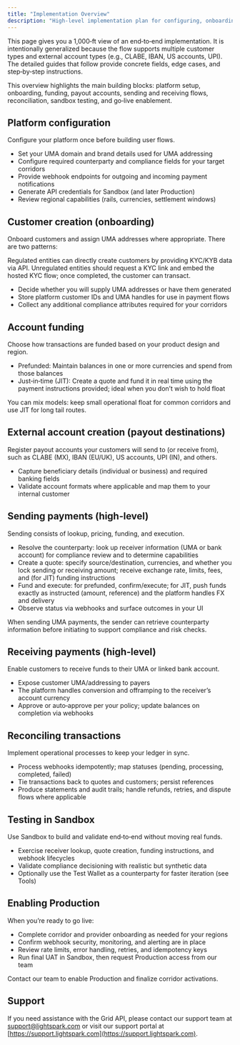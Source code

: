 ```yaml
---
title: "Implementation Overview"
description: "High-level implementation plan for configuring, onboarding, funding, and moving money"
---
```

This page gives you a 1,000‑ft view of an end‑to‑end implementation. It is intentionally generalized because the flow supports multiple customer types and external account types (e.g., CLABE, IBAN, US accounts, UPI). The detailed guides that follow provide concrete fields, edge cases, and step‑by‑step instructions.

<Info>
This overview highlights the main building blocks: platform setup, onboarding, funding, payout accounts, sending and receiving flows, reconciliation, sandbox testing, and go‑live enablement.
</Info>

## Platform configuration
Configure your platform once before building user flows.
- Set your UMA domain and brand details used for UMA addressing
- Configure required counterparty and compliance fields for your target corridors
- Provide webhook endpoints for outgoing and incoming payment notifications
- Generate API credentials for Sandbox (and later Production)
- Review regional capabilities (rails, currencies, settlement windows)

## Customer creation (onboarding)
Onboard customers and assign UMA addresses where appropriate. There are two patterns:

<Note>
Regulated entities can directly create customers by providing KYC/KYB data via API. Unregulated entities should request a KYC link and embed the hosted KYC flow; once completed, the customer can transact.
</Note>

- Decide whether you will supply UMA addresses or have them generated
- Store platform customer IDs and UMA handles for use in payment flows
- Collect any additional compliance attributes required for your corridors

## Account funding
Choose how transactions are funded based on your product design and region.

- Prefunded: Maintain balances in one or more currencies and spend from those balances
- Just‑in‑time (JIT): Create a quote and fund it in real time using the payment instructions provided; ideal when you don’t wish to hold float

<Tip>
You can mix models: keep small operational float for common corridors and use JIT for long tail routes.
</Tip>

## External account creation (payout destinations)
Register payout accounts your customers will send to (or receive from), such as CLABE (MX), IBAN (EU/UK), US accounts, UPI (IN), and others.
- Capture beneficiary details (individual or business) and required banking fields
- Validate account formats where applicable and map them to your internal customer

## Sending payments (high‑level)
Sending consists of lookup, pricing, funding, and execution.
- Resolve the counterparty: look up receiver information (UMA or bank account) for compliance review and to determine capabilities
- Create a quote: specify source/destination, currencies, and whether you lock sending or receiving amount; receive exchange rate, limits, fees, and (for JIT) funding instructions
- Fund and execute: for prefunded, confirm/execute; for JIT, push funds exactly as instructed (amount, reference) and the platform handles FX and delivery
- Observe status via webhooks and surface outcomes in your UI

<Note>
When sending UMA payments, the sender can retrieve counterparty information before initiating to support compliance and risk checks.
</Note>

## Receiving payments (high‑level)
Enable customers to receive funds to their UMA or linked bank account.
- Expose customer UMA/addressing to payers
- The platform handles conversion and offramping to the receiver’s account currency
- Approve or auto‑approve per your policy; update balances on completion via webhooks

## Reconciling transactions
Implement operational processes to keep your ledger in sync.
- Process webhooks idempotently; map statuses (pending, processing, completed, failed)
- Tie transactions back to quotes and customers; persist references
- Produce statements and audit trails; handle refunds, retries, and dispute flows where applicable

## Testing in Sandbox
Use Sandbox to build and validate end‑to‑end without moving real funds.
- Exercise receiver lookup, quote creation, funding instructions, and webhook lifecycles
- Validate compliance decisioning with realistic but synthetic data
- Optionally use the Test Wallet as a counterparty for faster iteration (see Tools)

## Enabling Production
When you’re ready to go live:
- Complete corridor and provider onboarding as needed for your regions
- Confirm webhook security, monitoring, and alerting are in place
- Review rate limits, error handling, retries, and idempotency keys
- Run final UAT in Sandbox, then request Production access from our team

<Check>
Contact our team to enable Production and finalize corridor activations.
</Check>

## Support
If you need assistance with the Grid API, please contact our support team 
at [support@lightspark.com](mailto:support@lightspark.com) or visit our support 
portal at [https://support.lightspark.com](https://support.lightspark.com).



